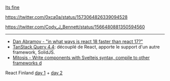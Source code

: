 [Its fine](https://github.com/pmndrs/its-fine)

https://twitter.com/0xca0a/status/1573064826339094528

https://twitter.com/Cody_J_Bennett/status/1566480881350594560

---

- [Dan Abramov - "in what ways is react 18 faster than react 17?"](https://www.reddit.com/r/reactjs/comments/xmr9tg/comment/ippsuin/)
- [TanStack Query 4.4](https://github.com/TanStack/query/releases/tag/v4.4.0): découplé de React, apporte le support d'un autre framework, SolidJS.
- [Mitosis - Write components with Sveltejs syntax, compile to other frameworks d](https://twitter.com/Steve8708/status/1573444026006585345)

React Finland [day 1](https://www.youtube.com/watch?v=zE8PDM_7xoQ) + [day 2](https://www.youtube.com/watch?v=rHjwZu0EmlQ)
